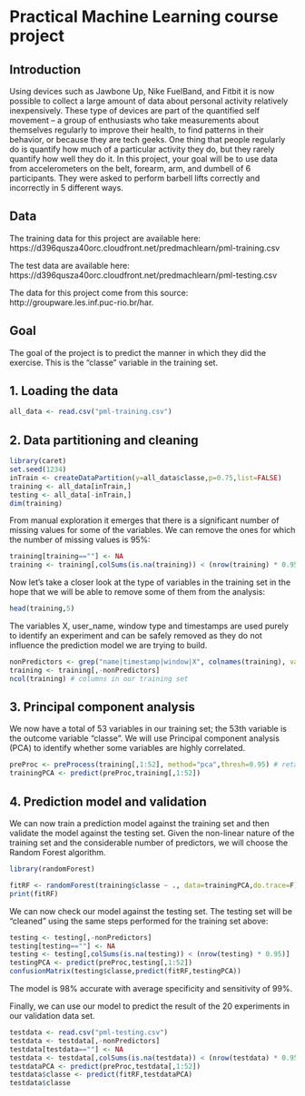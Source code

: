 # Practical Machine Learning course project

## Introduction

Using devices such as Jawbone Up, Nike FuelBand, and Fitbit it is now possible to collect 
a large amount of data about personal activity relatively inexpensively. 
These type of devices are part of the quantified self movement – a group of enthusiasts who take 
measurements about themselves regularly to improve their health, to find patterns in their behavior, 
or because they are tech geeks. 
One thing that people regularly do is quantify how much of a particular activity they do, 
but they rarely quantify how well they do it. In this project, your goal will be to use data 
from accelerometers on the belt, forearm, arm, and dumbell of 6 participants. 
They were asked to perform barbell lifts correctly and incorrectly in 5 different ways. 

## Data
The training data for this project are available here: 
  https://d396qusza40orc.cloudfront.net/predmachlearn/pml-training.csv

The test data are available here: 
  https://d396qusza40orc.cloudfront.net/predmachlearn/pml-testing.csv

The data for this project come from this source: 
  http://groupware.les.inf.puc-rio.br/har. 

## Goal
The goal of the project is to predict the manner in which they did the exercise. 
This is the “classe” variable in the training set. 

## 1. Loading the data
```r
all_data <- read.csv("pml-training.csv")
```

## 2. Data partitioning and cleaning 
```r
library(caret)
set.seed(1234)
inTrain <- createDataPartition(y=all_data$classe,p=0.75,list=FALSE)
training <- all_data[inTrain,]
testing <- all_data[-inTrain,]
dim(training)
```

From manual exploration it emerges that there is a significant number of missing
values for some of the variables. We can remove the ones for which the number of 
missing values is 95%: 

```r
training[training==""] <- NA
training <- training[,colSums(is.na(training)) < (nrow(training) * 0.95)]
```

Now let's take a closer look at the type of variables in the training set 
in the hope that we will be able to remove some of them from the analysis: 

```r
head(training,5)
```

The variables X, user_name, window type and timestamps are used purely to 
identify an experiment and can be safely removed as they do not influence the prediction model we are trying to build. 

```r
nonPredictors <- grep("name|timestamp|window|X", colnames(training), value=F) 
training <- training[,-nonPredictors]
ncol(training) # columns in our training set 
```

## 3. Principal component analysis 

We now have a total of 53 variables in our training set; the 53th variable is 
the outcome variable "classe". 
We will use Principal component analysis (PCA) to identify whether some variables are highly correlated. 

```r
preProc <- preProcess(training[,1:52], method="pca",thresh=0.95) # retain 95% of the variance; printing preProc$rotation would show that 25 components are identified. 
trainingPCA <- predict(preProc,training[,1:52])
```

## 4. Prediction model and validation

We can now train a prediction model against the training set and then validate the model against the testing set. Given the non-linear nature of the training set and 
the considerable number of predictors, we will choose the Random Forest algorithm. 

```r
library(randomForest)
```
```r
fitRF <- randomForest(training$classe ~ ., data=trainingPCA,do.trace=F)
print(fitRF)
```

We can now check our model against the testing set. The testing set will be "cleaned"
using the same steps performed for the training set above: 

```r
testing <- testing[,-nonPredictors]
testing[testing==""] <- NA
testing <- testing[,colSums(is.na(testing)) < (nrow(testing) * 0.95)]
testingPCA <- predict(preProc,testing[,1:52])
confusionMatrix(testing$classe,predict(fitRF,testingPCA))
```

The model is 98% accurate with average specificity and sensitivity of 99%. 

Finally, we can use our model to predict the result of the 20 experiments in our validation data set.   

```r
testdata <- read.csv("pml-testing.csv")
testdata <- testdata[,-nonPredictors]
testdata[testdata==""] <- NA
testdata <- testdata[,colSums(is.na(testdata)) < (nrow(testdata) * 0.95)]
testdataPCA <- predict(preProc,testdata[,1:52])
testdata$classe <- predict(fitRF,testdataPCA)
testdata$classe
```
